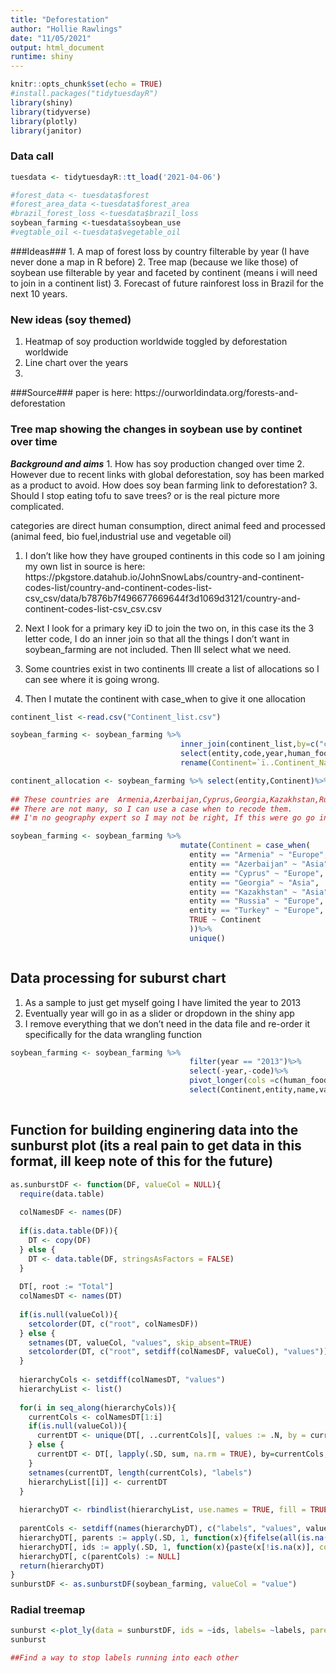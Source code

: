 ```yaml
---
title: "Deforestation"
author: "Hollie Rawlings"
date: "11/05/2021"
output: html_document
runtime: shiny
---
```


```r
knitr::opts_chunk$set(echo = TRUE)
#install.packages("tidytuesdayR")
library(shiny)
library(tidyverse)
library(plotly)
library(janitor)
```

### Data call###
```r
tuesdata <- tidytuesdayR::tt_load('2021-04-06')

#forest_data <- tuesdata$forest
#forest_area_data <-tuesdata$forest_area
#brazil_forest_loss <-tuesdata$brazil_loss
soybean_farming <-tuesdata$soybean_use
#vegtable_oil <-tuesdata$vegetable_oil
```

###Ideas###
1. A map of forest loss by country filterable by year (I have never done a map in R before)
2. Tree map (because we like those) of soybean use filterable by year and faceted by continent (means i will need to join in a continent list)
3. Forecast of future rainforest loss in Brazil for the next 10 years. 

### New ideas (soy themed)
1. Heatmap of soy production worldwide toggled by deforestation worldwide
2. Line chart over the years 
3. 

###Source###
paper is here: https://ourworldindata.org/forests-and-deforestation






### Tree map showing the changes in soybean use by continet over time
***Background and aims***
1. How has soy production changed over time 
2. However due to recent links with global deforestation, soy has been marked as a product to avoid. How does soy bean farming link to deforestation? 
3. Should I stop eating tofu to save trees? or is the real picture more complicated. 


categories are direct human consumption, direct animal feed and processed (animal feed, bio fuel,industrial use and vegetable oil)


1. I don't like how they have grouped continents in this code so I am joining my own list in
source is here: https://pkgstore.datahub.io/JohnSnowLabs/country-and-continent-codes-list/country-and-continent-codes-list-csv_csv/data/b7876b7f496677669644f3d1069d3121/country-and-continent-codes-list-csv_csv.csv

2. Next I look for a primary key iD to join the two on, in this case its the 3 letter code, I do an inner join so that all the things I don't want in soybean_farming are not included. Then Ill select what we need. 

3. Some countries exist in two continents Ill create a list of allocations so I can see where it is going wrong. 
4. Then I mutate the continent with case_when to give it one allocation
```r
continent_list <-read.csv("Continent_list.csv")

soybean_farming <- soybean_farming %>% 
                                      inner_join(continent_list,by=c("code"="Three_Letter_Country_Code"))%>%
                                      select(entity,code,year,human_food,animal_feed,processed,`ï..Continent_Name`)%>%
                                      rename(Continent=`ï..Continent_Name`)

continent_allocation <- soybean_farming %>% select(entity,Continent)%>%
                                                                        unique()
## These countries are 	Armenia,Azerbaijan,Cyprus,Georgia,Kazakhstan,Russia,Turkey 
## There are not many, so I can use a case when to recode them. 
## I'm no geography expert so I may not be right, If this were go go in a paper I would have to include a footnote about these allocations

soybean_farming <- soybean_farming %>% 
                                      mutate(Continent = case_when(
                                        entity == "Armenia" ~ "Europe",
                                        entity == "Azerbaijan" ~ "Asia", 
                                        entity == "Cyprus" ~ "Europe", 
                                        entity == "Georgia" ~ "Asia", 
                                        entity == "Kazakhstan" ~ "Asia", 
                                        entity == "Russia" ~ "Europe", 
                                        entity == "Turkey" ~ "Europe", 
                                        TRUE ~ Continent
                                        ))%>%
                                        unique()



```

## Data processing for suburst chart 
1. As a sample to just get myself going I have limited the year to 2013
2. Eventually year will go in as a slider or dropdown in the shiny app
3. I remove everything that we don't need in the data file and re-order it specifically for the data wrangling function
```r
soybean_farming <- soybean_farming %>%
                                        filter(year == "2013")%>%
                                        select(-year,-code)%>%
                                        pivot_longer(cols =c(human_food,animal_feed,processed))%>%
                                        select(Continent,entity,name,value)
                                      
```

## Function for building enginering data into the sunburst plot (its a real pain to get data in this format, ill keep note of this for the future) 
```r
as.sunburstDF <- function(DF, valueCol = NULL){
  require(data.table)
  
  colNamesDF <- names(DF)
  
  if(is.data.table(DF)){
    DT <- copy(DF)
  } else {
    DT <- data.table(DF, stringsAsFactors = FALSE)
  }
  
  DT[, root := "Total"]
  colNamesDT <- names(DT)
  
  if(is.null(valueCol)){
    setcolorder(DT, c("root", colNamesDF))
  } else {
    setnames(DT, valueCol, "values", skip_absent=TRUE)
    setcolorder(DT, c("root", setdiff(colNamesDF, valueCol), "values"))
  }
  
  hierarchyCols <- setdiff(colNamesDT, "values")
  hierarchyList <- list()
  
  for(i in seq_along(hierarchyCols)){
    currentCols <- colNamesDT[1:i]
    if(is.null(valueCol)){
      currentDT <- unique(DT[, ..currentCols][, values := .N, by = currentCols], by = currentCols)
    } else {
      currentDT <- DT[, lapply(.SD, sum, na.rm = TRUE), by=currentCols, .SDcols = "values"]
    }
    setnames(currentDT, length(currentCols), "labels")
    hierarchyList[[i]] <- currentDT
  }
  
  hierarchyDT <- rbindlist(hierarchyList, use.names = TRUE, fill = TRUE)
  
  parentCols <- setdiff(names(hierarchyDT), c("labels", "values", valueCol))
  hierarchyDT[, parents := apply(.SD, 1, function(x){fifelse(all(is.na(x)), yes = NA_character_, no = paste(x[!is.na(x)], sep = ":", collapse = " - "))}), .SDcols = parentCols]
  hierarchyDT[, ids := apply(.SD, 1, function(x){paste(x[!is.na(x)], collapse = " - ")}), .SDcols = c("parents", "labels")]
  hierarchyDT[, c(parentCols) := NULL]
  return(hierarchyDT)
}
sunburstDF <- as.sunburstDF(soybean_farming, valueCol = "value")
```
### Radial treemap 


```r
sunburst <-plot_ly(data = sunburstDF, ids = ~ids, labels= ~labels, parents = ~parents, values= ~values, type='sunburst',maxdepth=2 ,branchvalues = 'total')
sunburst

##Find a way to stop labels running into each other
```
